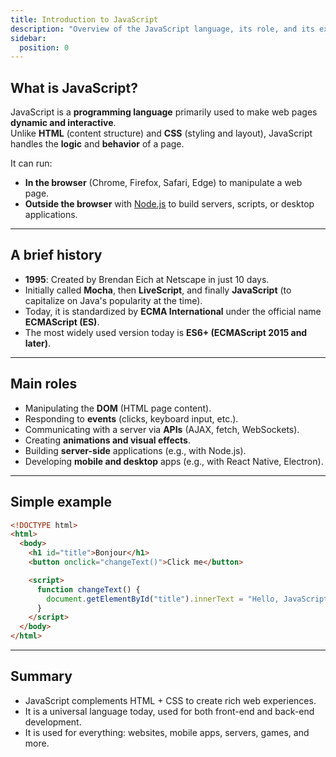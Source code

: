 ```yaml
---
title: Introduction to JavaScript
description: "Overview of the JavaScript language, its role, and its execution in the browser and Node.js."
sidebar:
  position: 0
---
```


## What is JavaScript?

JavaScript is a **programming language** primarily used to make web pages **dynamic and interactive**.  
Unlike **HTML** (content structure) and **CSS** (styling and layout), JavaScript handles the **logic** and **behavior** of a page.

It can run:

- **In the browser** (Chrome, Firefox, Safari, Edge) to manipulate a web page.  
- **Outside the browser** with [Node.js](https://nodejs.org) to build servers, scripts, or desktop applications.

---

## A brief history

- **1995**: Created by Brendan Eich at Netscape in just 10 days.  
- Initially called **Mocha**, then **LiveScript**, and finally **JavaScript** (to capitalize on Java's popularity at the time).  
- Today, it is standardized by **ECMA International** under the official name **ECMAScript (ES)**.  
- The most widely used version today is **ES6+ (ECMAScript 2015 and later)**.

---

## Main roles

- Manipulating the **DOM** (HTML page content).  
- Responding to **events** (clicks, keyboard input, etc.).  
- Communicating with a server via **APIs** (AJAX, fetch, WebSockets).  
- Creating **animations and visual effects**.  
- Building **server-side** applications (e.g., with Node.js).  
- Developing **mobile and desktop** apps (e.g., with React Native, Electron).  

---

## Simple example

```html
<!DOCTYPE html>
<html>
  <body>
    <h1 id="title">Bonjour</h1>
    <button onclick="changeText()">Click me</button>

    <script>
      function changeText() {
        document.getElementById("title").innerText = "Hello, JavaScript!";
      }
    </script>
  </body>
</html>
```

---

## Summary

- JavaScript complements HTML + CSS to create rich web experiences.  
- It is a universal language today, used for both front-end and back-end development.  
- It is used for everything: websites, mobile apps, servers, games, and more.
